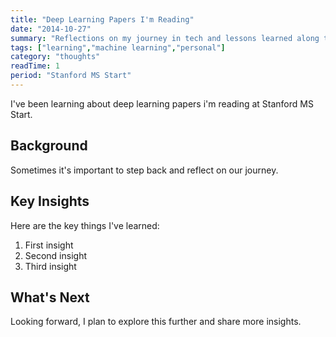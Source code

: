 ```yaml
---
title: "Deep Learning Papers I'm Reading"
date: "2014-10-27"
summary: "Reflections on my journey in tech and lessons learned along the way."
tags: ["learning","machine learning","personal"]
category: "thoughts"
readTime: 1
period: "Stanford MS Start"
---
```


I've been learning about deep learning papers i'm reading at Stanford MS Start.

## Background

Sometimes it's important to step back and reflect on our journey.

## Key Insights

Here are the key things I've learned:

1. First insight
2. Second insight
3. Third insight

## What's Next

Looking forward, I plan to explore this further and share more insights.


